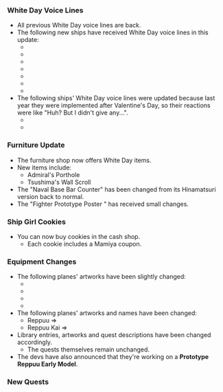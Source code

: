 {{Update|pagename={{{pagename|}}}
|banner = Wikia_2019_March_8th_Banner.png
}}

=== White Day Voice Lines===
*All previous White Day voice lines are back.
*The following new ships have received White Day voice lines in this update:
** {{ShipLink|Nisshin}}
** {{ShipLink|Minegumo}}
** {{ShipLink|Hayanami}}
** {{ShipLink|Johnston}}
** {{ShipLink|Hiburi}}
** {{ShipLink|Fukae}}
** {{ShipLink|Shinyou}}
* The following ships' White Day voice lines were updated because last year they were implemented after Valentine's Day, so their reactions were like "Huh? But I didn't give any...".
** {{ShipLink|Intrepid}}
** {{ShipLink|Gambier Bay}}


=== Furniture Update ===
*The furniture shop now offers White Day items.
*New items include:
** Admiral's Porthole
** Tsushima's Wall Scroll
*The "Naval Base Bar Counter" has been changed from its Hinamatsuri version back to normal.
*The "Fighter Prototype Poster " has received small changes.


=== Ship Girl Cookies ===
*You can now buy cookies in the cash shop.
**Each cookie includes a Mamiya coupon.


=== Equipment Changes ===
* The following planes' artworks have been slightly changed:
** {{EquipmentLink|Type 99 Dive Bomber}}
** {{EquipmentLink|Type 99 Dive Bomber (Skilled)}}
** {{EquipmentLink|Suisei}}
** {{EquipmentLink|Suisei Model 12A}}
* The following planes' artworks and names have been changed:
** Reppuu ⇒ {{EquipmentLink|Prototype Reppuu Late Model}}
** Reppuu Kai ⇒ {{EquipmentLink|Reppuu Model 11}}
*Library entries, artworks and quest descriptions have been changed accordingly.
** The quests themselves remain unchanged.
* The devs have also announced that they're working on a '''Prototype Reppuu Early Model'''.

=== New Quests ===

{{QuestList|
{{Quest
|ID = C29
|Title_JP = 空母機動部隊、演習始め！
|Title_EN = Carrier Task Force, Commence Exercises!
|Requirements = Use a fleet with a [[CVL|Light Aircraft Carrier]]/[[CV|Standard Aircraft Carrier]]/[[CVB|Armored Aircraft Carrier]] as flagship, 1 other [[CVL|Light Aircraft Carrier]]/[[CV|Standard Aircraft Carrier]]/[[CVB|Armored Aircraft Carrier]], 2 [[DD|Destroyers]], and up to 2 additional ships to obtain a B-rank (or higher) in [[Exercises (PvP)|Exercises]] 4 times within the same day.
|Rewards_RSC = 0 / 400 / 0 / 400
|Rewards_Items = '''Choice between'''<br>{{EquipmentLink|Type 99 Dive Bomber|text=true|image=30px}} x4<br>'''or'''<br>{{EquipmentLink|Suisei|text=true|image=30px}} x2<br>'''or'''<br>[[File:Development material.png|30px|link=Construction]] x3<br>'''then choice between'''<br>{{EquipmentLink|Type 0 Fighter Model 21|text=true|image=30px}} x3<br>'''or'''<br>{{EquipmentLink|Type 0 Fighter Model 52|text=true|image=30px}} x2<br>'''or'''<br> {{EquipmentLink|Underway Replenishment|text=true|image=30px}} x1
|Note ='''Quarterly Quest'''<br> Requires: ??
}}
{{Quest
|ID = F83
|Title_JP = 水上艦艇装備工廠の整備
|Title_EN = Maintenance of the Surface Vessels' Equipment Arsenal
|Requirements =  Prepare 3000 Steel in your inventory. Scrap 5 [[List_of_Main_Guns_by_stats#Small_Guns|small guns]], 5 [[List_of_Main_Guns_by_stats#Large_Guns|large guns]], and 5 [[List_of_Seaplanes_by_stats#Reconnaissance_Seaplanes|reconnaissance seaplanes]].<br>
'''※ The prepared resources will be consumed upon quest completion.'''
|Rewards_RSC = 0 / 0 / 0 / 100
|Rewards_Items = '''Choice between'''<br>[[File:Furniture_fairy.png|30px|link=Furniture]][[Furniture|Furniture Fairy]] x1<br>'''or'''<br>[[File:Improvement Materials.png|30px|link=Akashi's_Improvement_Arsenal]] x2<br>'''or'''<br>[[File:Development material.png|30px|link=Construction]] x5<br>'''then choice between'''<br>{{EquipmentLink|Anti-torpedo Bulge (Medium)|text=true|image=30px}} x2<br>'''or'''<br>{{EquipmentLink|Anti-torpedo Bulge (Large) |text=true|image=30px}} x1
|Note =Requires: ??
}}
}}
{{Update/Footer|pagename={{{pagename|}}}
}}